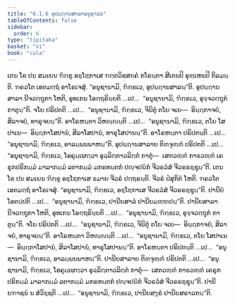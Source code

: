 ```yaml
---
title: "6.1.6 ອຸປຏ຺ຐານສາລາອນຸຊານນ"
tableOfContents: false
sidebar:
  order: 6
type: "tipitaka"
basket: "vi"
book: "cula"
---
```



<DynamicBreadcrumb />

<Division number="301" book="cula">

<Paragraph number="1300" book="cula">
ເຕນ ໂຂ ປນ ສມເຍນ ຠິກ຺ຂູ ອຊ຺ໂຌກາເສ ຠຕ຺ຕວິສ຺ສຄ຺ຄໍ ກໂຣນ຺ຕາ ສີເຕນປິ ອຸຓ຺ເຫນປິ ກິລມນ຺ຕິ. ຠຄວໂຕ ເອຕມຕ຺ຖໍ ອາໂຣເຈສຸໍ. “ອນຸຊານາມິ, ຠິກ຺ຂເວ, ອຸປຏ຺ຐານສາລນ຺”ຕິ. ອຸປຏ຺ຐານສາລາ ນີຈວຕ຺ຖຸກາ ໂຫຕິ, ອຸທເກນ ໂອຕ຺ຖຣິຍ຺ຍຕິ …ເປ…  “ອນຸຊານາມິ, ຠິກ຺ຂເວ, ອຸຈ຺ຈວຕ຺ຖຸກໍ ກາຕຸນ຺”ຕິ. ຈໂຍ ປຣິປຕຕິ …ເປ…  “ອນຸຊານາມິ, ຠິກ຺ຂເວ, ຈິນິຕຸໍ ຕໂຍ ຈເຍ—  ອິຏ຺ຐກາຈຍໍ, ສິລາຈຍໍ, ທາຣຸຈຍນ຺”ຕິ. ອາໂຣຫນ຺ຕາ ວິຫຎ຺ຎນ຺ຕິ …ເປ…  “ອນຸຊານາມິ, ຠິກ຺ຂເວ, ຕໂຍ ໂສປາເນ—  ອິຏ຺ຐກາໂສປານໍ, ສິລາໂສປານໍ, ທາຣຸໂສປານນ຺”ຕິ. ອາໂຣຫນ຺ຕາ ປຣິປຕນ຺ຕິ …ເປ…  “ອນຸຊານາມິ, ຠິກ຺ຂເວ, ອາລມ຺ພນພາຫນ຺”ຕິ. ອຸປຏ຺ຐານສາລາຍ ຕິຓຈຸຓ຺ຓໍ ປຣິປຕຕິ …ເປ…  “ອນຸຊານາມິ, ຠິກ຺ຂເວ, ໂອຄຸມ຺ເຜຕ຺ວາ ອຸລ຺ລິຕ຺ຕາວລິຕ຺ຕໍ ກາຕຸໍ—  ເສຕວຓ຺ຓໍ ກາຬວຓ຺ຓໍ ເຄຣຸກປຣິກມ຺ມໍ ມາລາກມ຺ມໍ ລຕາກມ຺ມໍ ມກຣທນ຺ຕກໍ ປຎ຺ຈປຏິກໍ ຈີວຣວໍສໍ ຈີວຣຣຊ຺ຊຸນ຺”ຕິ.
</Paragraph>

<Paragraph number="1301" book="cula">
ເຕນ ໂຂ ປນ ສມເຍນ ຠິກ຺ຂູ ອຊ຺ໂຌກາເສ ຉມາຍ ຈີວຣໍ ປຕ຺ຖຣນ຺ຕິ. ຈີວຣໍ ປໍສຸກິຕໍ ໂຫຕິ. ຠຄວໂຕ ເອຕມຕ຺ຖໍ ອາໂຣເຈສຸໍ. “ອນຸຊານາມິ, ຠິກ຺ຂເວ, ອຊ຺ໂຌກາເສ ຈີວຣວໍສໍ ຈີວຣຣຊ຺ຊຸນ຺”ຕິ. ປານີຍໍ ໂອຕປ຺ປຕິ …ເປ…  “ອນຸຊານາມິ, ຠິກ຺ຂເວ, ປານີຍສາລໍ ປານີຍມຓ຺ຑປນ຺”ຕິ. ປານີຍສາລາ ນີຈວຕ຺ຖຸກາ ໂຫຕິ, ອຸທເກນ ໂອຕ຺ຖຣິຍ຺ຍຕິ …ເປ…  “ອນຸຊານາມິ, ຠິກ຺ຂເວ, ອຸຈ຺ຈວຕ຺ຖຸກໍ ກາຕຸນ຺”ຕິ. ຈໂຍ ປຣິປຕຕິ …ເປ…  “ອນຸຊານາມິ, ຠິກ຺ຂເວ, ຈິນິຕຸໍ ຕໂຍ ຈເຍ—  ອິຏ຺ຐກາຈຍໍ, ສິລາຈຍໍ, ທາຣຸຈຍນ຺”ຕິ. ອາໂຣຫນ຺ຕາ ວິຫຎ຺ຎນ຺ຕິ …ເປ…  “ອນຸຊານາມິ, ຠິກ຺ຂເວ, ຕໂຍ ໂສປາເນ—  ອິຏ຺ຐກາໂສປານໍ, ສິລາໂສປານໍ, ທາຣຸໂສປານນ຺”ຕິ. ອາໂຣຫນ຺ຕາ ປຣິປຕນ຺ຕິ …ເປ…  “ອນຸຊານາມິ, ຠິກ຺ຂເວ, ອາລມ຺ພນພາຫນ຺”ຕິ. ປານີຍສາລາຍ ຕິຓຈຸຓ຺ຓໍ ປຣິປຕຕິ …ເປ…  “ອນຸຊານາມິ, ຠິກ຺ຂເວ, ໂອຄຸມ຺ເຜຕ຺ວາ ອຸລ຺ລິຕ຺ຕາວລິຕ຺ຕໍ ກາຕຸໍ—  ເສຕວຓ຺ຓໍ ກາຬວຓ຺ຓໍ ເຄຣຸກປຣິກມ຺ມໍ ມາລາກມ຺ມໍ ລຕາກມ຺ມໍ ມກຣທນ຺ຕກໍ ປຎ຺ຈປຏິກໍ ຈີວຣວໍສໍ ຈີວຣຣຊ຺ຊຸນ຺”ຕິ. ປານີຍຠາຊນໍ ນ ສໍວິຊ຺ຊຕິ …ເປ…  “ອນຸຊານາມິ, ຠິກ຺ຂເວ, ປານີຍສງ຺ຂໍ ປານີຍສຣາວກນ຺”ຕິ.
</Paragraph>
</Division>
